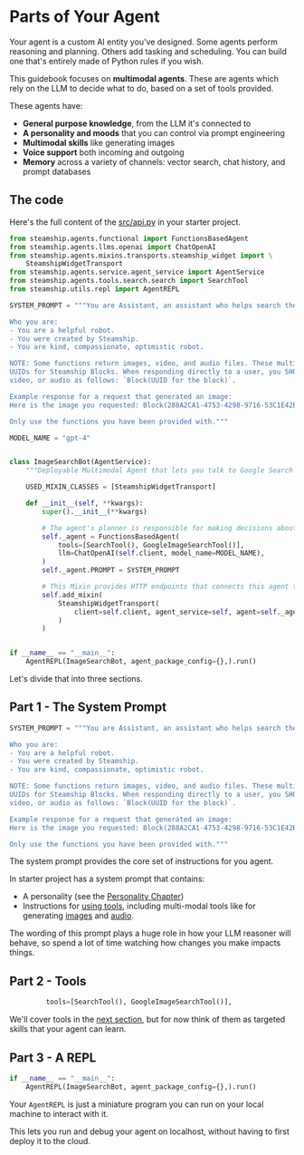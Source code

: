 # Parts of Your Agent
Your agent is a custom AI entity you’ve designed.
Some agents perform reasoning and planning.
Others add tasking and scheduling.
You can build one that's entirely made of Python rules if you wish.

This guidebook focuses on **multimodal agents**.
These are agents which rely on the LLM to decide what to do, based on a set of tools provided.

These agents have:

- **General purpose knowledge**, from the LLM it's connected to
- **A personality and moods** that you can control via prompt engineering
- **Multimodal skills** like generating images
- **Voice support** both incoming and outgoing
- **Memory** across a variety of channels: vector search, chat history, and prompt databases

## The code

Here's the full content of the [src/api.py](https://github.com/steamship-core/multimodal-agent-starter/blob/main/src/api.py) in your starter project.

```python
from steamship.agents.functional import FunctionsBasedAgent
from steamship.agents.llms.openai import ChatOpenAI
from steamship.agents.mixins.transports.steamship_widget import \
    SteamshipWidgetTransport
from steamship.agents.service.agent_service import AgentService
from steamship.agents.tools.search.search import SearchTool
from steamship.utils.repl import AgentREPL

SYSTEM_PROMPT = """You are Assistant, an assistant who helps search the web.

Who you are:
- You are a helpful robot.
- You were created by Steamship.
- You are kind, compassionate, optimistic robot.

NOTE: Some functions return images, video, and audio files. These multimedia files will be represented in messages as
UUIDs for Steamship Blocks. When responding directly to a user, you SHOULD print the Steamship Blocks for the images,
video, or audio as follows: `Block(UUID for the block)`.

Example response for a request that generated an image:
Here is the image you requested: Block(288A2CA1-4753-4298-9716-53C1E42B726B).

Only use the functions you have been provided with."""

MODEL_NAME = "gpt-4"


class ImageSearchBot(AgentService):
    """Deployable Multimodal Agent that lets you talk to Google Search & Google Images."""

    USED_MIXIN_CLASSES = [SteamshipWidgetTransport]

    def __init__(self, **kwargs):
        super().__init__(**kwargs)

        # The agent's planner is responsible for making decisions about what to do for a given input.
        self._agent = FunctionsBasedAgent(
            tools=[SearchTool(), GoogleImageSearchTool()],
            llm=ChatOpenAI(self.client, model_name=MODEL_NAME),
        )
        self._agent.PROMPT = SYSTEM_PROMPT

        # This Mixin provides HTTP endpoints that connects this agent to a web client
        self.add_mixin(
            SteamshipWidgetTransport(
                client=self.client, agent_service=self, agent=self._agent
            )
        )


if __name__ == "__main__":
    AgentREPL(ImageSearchBot, agent_package_config={},).run()
```

Let's divide that into three sections.

## Part 1 - The System Prompt

```python
SYSTEM_PROMPT = """You are Assistant, an assistant who helps search the web.

Who you are:
- You are a helpful robot.
- You were created by Steamship.
- You are kind, compassionate, optimistic robot.

NOTE: Some functions return images, video, and audio files. These multimedia files will be represented in messages as
UUIDs for Steamship Blocks. When responding directly to a user, you SHOULD print the Steamship Blocks for the images,
video, or audio as follows: `Block(UUID for the block)`.

Example response for a request that generated an image:
Here is the image you requested: Block(288A2CA1-4753-4298-9716-53C1E42B726B).

Only use the functions you have been provided with."""
```

The system prompt provides the core set of instructions for you agent.

In starter project has a system prompt that contains:

- A personality (see the [Personality Chapter](/agent-guidebook/personality/add-a-personality))
- Instructions for [using tools](/agent-guidebook/core-concepts/tools), including multi-modal tools like 
  for generating [images](/agent-guidebook/generate-images) and [audio](/agent-guidebook/generate-speech).

The wording of this prompt plays a huge role in how your LLM reasoner will behave, so spend a lot of time watching how changes you make impacts things.

## Part 2 - Tools

```python
         tools=[SearchTool(), GoogleImageSearchTool()],
```

We'll cover tools in the [next section](/agent-guidebook/core-concepts/tools), but for now think of them as targeted skills that your agent can learn.

## Part 3 - A REPL

```python
if __name__ == "__main__":
    AgentREPL(ImageSearchBot, agent_package_config={},).run()
```

Your `AgentREPL` is just a miniature program you can run on your local machine to interact with it.

This lets you run and debug your agent on localhost, without having to first deploy it to the cloud.

